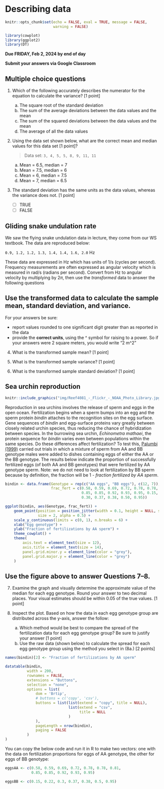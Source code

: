 # Describing data

```r
knitr::opts_chunk$set(echo = FALSE, eval = TRUE, message = FALSE, 
                      warning = FALSE)

library(cowplot)
library(ggplot2)
library(DT)
```

**Due FRIDAY, Feb 2, 2024 by end of day**

**Submit your answers via Google Classroom**

::: {.callout-tip}
## Multiple choice questions

1. Which of the following accurately describes the numerator for the equation to calculate the variance? [1 point]

    a. The square root of the standard deviation
    b. The sum of the average deviations between the data values and the mean
    c. The sum of the squared deviations between the data values and the mean
    d. The average of all the data values

2. Using the data set shown below, what are the correct mean and median values for this data set [1 point]?

    > Data set: `3, 4, 5, 5, 8, 9, 11, 11`

    a. Mean = 6.5, median = 7
    b. Mean = 7.5, median = 6
    c. Mean = 6, median = 7.5
    d. Mean = 7, median = 6.5

<!-- <div class="panel panel-success"> -->
<!--   <div class="panel-heading">Explanation</div> -->
<!--   <div class="panel-body"> -->

<!--   The answer is **D. Mean = 7, median = 6.5** -->

<!--   Mean: $3 + 4 + 5 + 5 + 8 + 9 + 11 + 11 = 56$; $56/8 = 7$ -->

<!--   Median: The middle values are 5 and 8. Their average is 6.5 -->

<!--   In *R* -->

<!-- ```{r, echo = TRUE, eval = TRUE} -->
<!-- x <- c(3, 4, 5, 5, 8, 9, 11, 11) -->
<!-- mean(x) -->
<!-- median(x) -->
<!-- ``` -->

<!--   </div> -->
<!-- </div> -->

3. The standard deviation has the same units as the data values, whereas the variance does not. [1 point]

    - [ ] TRUE
    - [ ] FALSE

:::

## Gliding snake undulation rate

We saw the flying snake undulation data in lecture, they come from our WS textbook. The data are reproduced below:

`0.9, 1.2, 1.2, 1.3, 1.4, 1.4, 1.6, 2.0` Hz

These data are expressed in Hz which has units of 1/s (cycles per second). Frequency measurements are often expressed as angular velocity which is measured in rad/s (radians per second). Convert from Hz to angular velocity by multiplying by $2 \pi$, then use the *transformed* data to answer the following questions

::: {.callout-tip}
## Use the transformed data to calculate the sample mean, standard deviation, and variance.

For your answers be sure:

- report values rounded to one significant digit greater than as reported in the data
- provide the **correct units**, using the ^ symbol for raising to a power. So if your answers were 2 square meters, you would write "2 m^2"

4. What is the transformed sample mean? [1 point]

5. What is the transformed sample variance? [1 point]

6. What is the transformed sample standard deviation? [1 point]

:::


## Sea urchin reproduction

```r
knitr::include_graphics("img/Reef4081_-_Flickr_-_NOAA_Photo_Library.jpg")
```

Reproduction in sea urchins involves the release of sperm and eggs in the open ocean. Fertilization begins when a sperm bumps into an egg and the sperm protein *bindin* attaches to the recognition sites on the egg surface. Gene sequences of *bindin* and egg-surface proteins vary greatly between closely related urchin species, thus reducing the chance of hybridization between species. In the burrowing sea urchin, *Echinometra mathaei*, the protein sequence for *bindin* varies even between populations within the same species. Do these differences affect fertilization? To test this, [Palumbi (1999)](https://doi.org/10.1073/pnas.96.22.12632) carried out trials in which a mixture of sperm from AA and BB genotype males were added to dishes containing eggs of either the AA or the BB genotype. The results below indicate the proportion of successfully fertilized eggs (of both AA and BB genotypes) that were fertilized by AA genotype sperm. Note: we do not need to look at fertilization by BB sperm because by definition, the fraction will be 1 - *fraction fertilized by AA sperm*.

```r

bindin <- data.frame(Genotype = rep(c("AA eggs", "BB eggs"), c(12, 7)),
                     frac_fert = c(0.58, 0.59, 0.69, 0.72, 0.78, 0.78, 0.81, 
                                   0.85, 0.85, 0.92, 0.93, 0.95, 0.15, 0.22, 
                                   0.30, 0.37, 0.38, 0.50, 0.95))

ggplot(bindin, aes(Genotype, frac_fert)) +
    geom_point(position = position_jitter(width = 0.1, height = NULL, seed = 1),
               size = 2, alpha = 0.5) +
    scale_y_continuous(limits = c(0, 1), n.breaks = 6) +
    xlab("Egg genotype") +
    ylab("Fraction of fertilizations by AA sperm") +
    theme_cowplot() +
    theme(
        axis.text = element_text(size = 12),
        axis.title = element_text(size = 14),
        panel.grid.minor.y = element_line(color = "grey"),
        panel.grid.major.y = element_line(color = "grey")
    )

```

::: {.callout-tip}
## Use the figure above to answer Questions 7--8.

7. Examine the graph and visually determine the approximate value of the median for each egg genotype. Round your answer to two decimal places. Your visual estimates should be within 0.05 of the true values. [1 point]

8. Inspect the plot. Based on how the data in each egg genotype group are distributed across the y-axis, answer the follow:

    a. Which method would be best to compare the spread of the fertilization data for each egg genotype group? Be sure to justify your answer [1 point]
    b. Use the raw data (shown below) to calculate the spread for each egg genotype group using the method you select in (8a.) [2 points]

```r
names(bindin)[2] <- "Fraction of fertilizations by AA sperm"

datatable(bindin,
          width = 200, 
          rownames = FALSE,
          extensions = "Buttons",
          selection = "none",
          options = list(
              dom = 'Brtip',
              # buttons = c('copy', 'csv'), 
              buttons = list(list(extend = "copy", title = NULL), 
                             list(extend = "csv", 
                                  title = NULL
                             )
              ),
              pageLength = nrow(bindin), 
              paging = FALSE
          )
)
```

You can copy the below code and run it in R to make two vectors: one with the data on  fertilization proportions for eggs of AA genotype, the other for eggs of BB genotype:
```r
eggsAA <- c(0.58, 0.59, 0.69, 0.72, 0.78, 0.78, 0.81, 
            0.85, 0.85, 0.92, 0.93, 0.95)

eggsBB <- c(0.15, 0.22, 0.3, 0.37, 0.38, 0.5, 0.95)
```

:::
